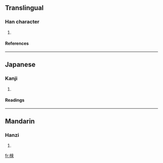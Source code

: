 {{see|梾}}

==Translingual==
===Han character===
{{Han char|rn=75|rad=木|as=08|sn=12|four=4499<sub>8</sub>|canj=木木人人 (DDOO)}}
# {{defn|Han|sort=木08}}
====References====
{{Han ref|kx=0534.240|dkj=14987|dj=0922.180|hdz=21229.010|uh=68F6|ud=26870|bh=D9B7|bd=55735}}

----
==Japanese==
===Kanji===
{{ja-kanji|grade=|rs=木08}}
# {{defn|Japanese}} 
====Readings====
{{ja-readings|on=[[らい]] (rai)|kun=[[むく]] (muku)}}

----
==Mandarin==
===Hanzi===
{{cmn-hanzi|sim=梾|pin=[[lái]] (lai2), [[zhào]] (zhao4)|wg=lai<sup>2</sup>, chao<sup>4</sup>}}
# {{defn|Mandarin}}

[[fr:棶]]